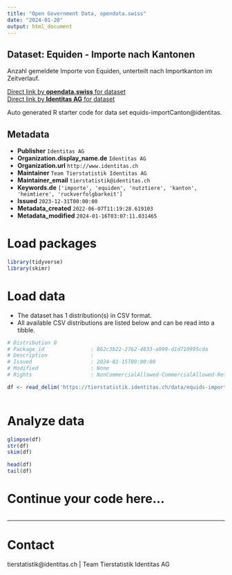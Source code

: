 ```yaml
---
title: "Open Government Data, opendata.swiss"
date: "2024-01-20"
output: html_document
---
```


## Dataset: Equiden - Importe nach Kantonen

Anzahl gemeldete Importe von Equiden, unterteilt nach Importkanton im Zeitverlauf. 

[Direct link by **opendata.swiss** for dataset](https://opendata.swiss/de/dataset/equiden-importe-nach-kantonen)<br>
[Direct link by **Identitas AG** for dataset](https://tierstatistik.identitas.ch/)

Auto generated R starter code for data set equids-importCanton@identitas.

## Metadata

- **Publisher** `Identitas AG`
- **Organization.display_name.de** `Identitas AG`
- **Organization.url** `http://www.identitas.ch`
- **Maintainer** `Team Tierstatistik Identitas AG`
- **Maintainer_email** `tierstatistik@identitas.ch`
- **Keywords.de** `['importe', 'equiden', 'nutztiere', 'kanton', 'heimtiere', 'ruckverfolgbarkeit']`
- **Issued** `2023-12-31T00:00:00`
- **Metadata_created** `2022-06-07T11:19:28.619103`
- **Metadata_modified** `2024-01-16T03:07:11.031465`


# Load packages

```r

library(tidyverse)
library(skimr)

```

# Load data

-   The dataset has 1 distribution(s) in CSV format.
-   All available CSV distributions are listed below and can be read into a tibble.

```r

# Distribution 0
# Package_id               : 862c3b22-2762-4833-a999-d1d710995cda
# Description              : 
# Issued                   : 2024-01-15T00:00:00
# Modified                 : None
# Rights                   : NonCommercialAllowed-CommercialAllowed-ReferenceRequired

df <- read_delim('https://tierstatistik.identitas.ch/data/equids-importCanton.csv')



```

# Analyze data

```r

glimpse(df)
str(df)
skim(df)

head(df)
tail(df)

```

# Continue your code here...

```r

```

------------------------------------------------------------------------

# Contact

tierstatistik@identitas.ch | Team Tierstatistik Identitas AG

